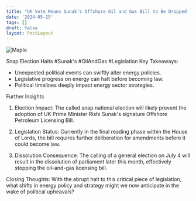 ```yaml
---
title: "UK Vote Means Sunak’s Offshore Oil and Gas Bill to Be Dropped . "
date: '2024-05-25'
tags: []
draft: false
layout: PostLayout
---
```


<div className="flex justify-center">
<div className="my-1 w-full px-2 xl:my-1 xl:w-1/2 xl:px-2">
    <img src="https://assets.bwbx.io/images/users/iqjWHBFdfxIU/iWvtSS6f5z00/v1/2000x1333.jpg" alt="Maple" className="mx-auto h-58 w-auto" />
</div>
</div>

Snap Election Halts #Sunak's #OilAndGas #Legislation
Key Takeaways:
- Unexpected political events can swiftly alter energy policies.
- Legislative progress on energy can halt before becoming law.
- Political timelines deeply impact energy sector strategies.

Further Insights
1. Election Impact:
The called snap national election will likely prevent the adoption of UK Prime Minister Rishi Sunak's signature Offshore Petroleum Licensing Bill.

2. Legislation Status:
Currently in the final reading phase within the House of Lords, the bill requires further deliberation for amendments before it could become law.

3. Dissolution Consequence:
The calling of a general election on July 4 will result in the dissolution of parliament later this month, effectively stopping the oil-and-gas licensing bill.

Closing Thoughts:
With the abrupt halt to this critical piece of legislation, what shifts in energy policy and strategy might we now anticipate in the wake of political upheavals?
